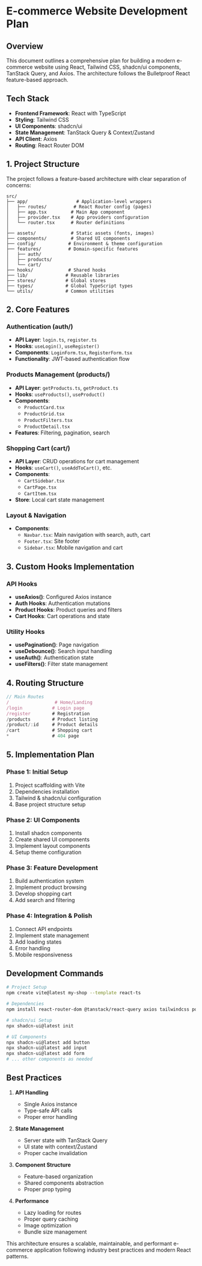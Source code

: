 # E-commerce Website Development Plan

## Overview
This document outlines a comprehensive plan for building a modern e-commerce website using React, Tailwind CSS, shadcn/ui components, TanStack Query, and Axios. The architecture follows the Bulletproof React feature-based approach.

## Tech Stack
- **Frontend Framework**: React with TypeScript
- **Styling**: Tailwind CSS
- **UI Components**: shadcn/ui
- **State Management**: TanStack Query & Context/Zustand
- **API Client**: Axios
- **Routing**: React Router DOM

## 1. Project Structure
The project follows a feature-based architecture with clear separation of concerns:

```
src/
├── app/                  # Application-level wrappers
│   ├── routes/          # React Router config (pages)
│   ├── app.tsx         # Main App component
│   ├── provider.tsx    # App providers configuration
│   └── router.tsx      # Router definitions
│
├── assets/             # Static assets (fonts, images)
├── components/         # Shared UI components
├── config/            # Environment & theme configuration
├── features/          # Domain-specific features
│   ├── auth/
│   ├── products/
│   └── cart/
├── hooks/             # Shared hooks
├── lib/              # Reusable libraries
├── stores/           # Global stores
├── types/            # Global TypeScript types
└── utils/            # Common utilities
```

## 2. Core Features

### Authentication (auth/)
- **API Layer**: `login.ts`, `register.ts`
- **Hooks**: `useLogin()`, `useRegister()`
- **Components**: `LoginForm.tsx`, `RegisterForm.tsx`
- **Functionality**: JWT-based authentication flow

### Products Management (products/)
- **API Layer**: `getProducts.ts`, `getProduct.ts`
- **Hooks**: `useProducts()`, `useProduct()`
- **Components**: 
  - `ProductCard.tsx`
  - `ProductGrid.tsx`
  - `ProductFilters.tsx`
  - `ProductDetail.tsx`
- **Features**: Filtering, pagination, search

### Shopping Cart (cart/)
- **API Layer**: CRUD operations for cart management
- **Hooks**: `useCart()`, `useAddToCart()`, etc.
- **Components**:
  - `CartSidebar.tsx`
  - `CartPage.tsx`
  - `CartItem.tsx`
- **Store**: Local cart state management

### Layout & Navigation
- **Components**:
  - `Navbar.tsx`: Main navigation with search, auth, cart
  - `Footer.tsx`: Site footer
  - `Sidebar.tsx`: Mobile navigation and cart

## 3. Custom Hooks Implementation

### API Hooks
- **useAxios()**: Configured Axios instance
- **Auth Hooks**: Authentication mutations
- **Product Hooks**: Product queries and filters
- **Cart Hooks**: Cart operations and state

### Utility Hooks
- **usePagination()**: Page navigation
- **useDebounce()**: Search input handling
- **useAuth()**: Authentication state
- **useFilters()**: Filter state management

## 4. Routing Structure

```typescript
// Main Routes
/                 # Home/Landing
/login           # Login page
/register        # Registration
/products        # Product listing
/product/:id     # Product details
/cart            # Shopping cart
*                # 404 page
```

## 5. Implementation Plan

### Phase 1: Initial Setup
1. Project scaffolding with Vite
2. Dependencies installation
3. Tailwind & shadcn/ui configuration
4. Base project structure setup

### Phase 2: UI Components
1. Install shadcn components
2. Create shared UI components
3. Implement layout components
4. Setup theme configuration

### Phase 3: Feature Development
1. Build authentication system
2. Implement product browsing
3. Develop shopping cart
4. Add search and filtering

### Phase 4: Integration & Polish
1. Connect API endpoints
2. Implement state management
3. Add loading states
4. Error handling
5. Mobile responsiveness

## Development Commands

```bash
# Project Setup
npm create vite@latest my-shop --template react-ts

# Dependencies
npm install react-router-dom @tanstack/react-query axios tailwindcss postcss autoprefixer

# shadcn/ui Setup
npx shadcn-ui@latest init

# UI Components
npx shadcn-ui@latest add button
npx shadcn-ui@latest add input
npx shadcn-ui@latest add form
# ... other components as needed
```

## Best Practices

1. **API Handling**
   - Single Axios instance
   - Type-safe API calls
   - Proper error handling

2. **State Management**
   - Server state with TanStack Query
   - UI state with context/Zustand
   - Proper cache invalidation

3. **Component Structure**
   - Feature-based organization
   - Shared components abstraction
   - Proper prop typing

4. **Performance**
   - Lazy loading for routes
   - Proper query caching
   - Image optimization
   - Bundle size management

This architecture ensures a scalable, maintainable, and performant e-commerce application following industry best practices and modern React patterns.
